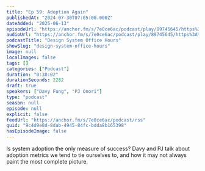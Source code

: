 ```yaml
---
title: "Ep 59: Adoption Again"
publishedAt: "2024-07-30T07:05:00.000Z"
dateAdded: "2025-06-13"
episodeUrl: "https://anchor.fm/s/7e0ce6ac/podcast/play/89745645/https%3A%2F%2Fd3ctxlq1ktw2nl.cloudfront.net%2Fstaging%2F2024-6-27%2Ffb264f50-e275-4f0f-5edc-0536fc72c33a.mp3"
audioUrl: "https://anchor.fm/s/7e0ce6ac/podcast/play/89745645/https%3A%2F%2Fd3ctxlq1ktw2nl.cloudfront.net%2Fstaging%2F2024-6-27%2Ffb264f50-e275-4f0f-5edc-0536fc72c33a.mp3"
podcastTitle: "Design System Office Hours"
showSlug: "design-system-office-hours"
image: null
localImages: false
tags: []
categories: ["Podcast"]
duration: "0:38:02"
durationSeconds: 2282
draft: true
speakers: ["Davy Fung", "PJ Onori"]
type: "podcast"
season: null
episode: null
explicit: false
feedUrl: "https://anchor.fm/s/7e0ce6ac/podcast/rss"
guid: "9c4d9e8d-8dab-4945-84fc-bdda8b165398"
hasEpisodeImage: false
---
```

Is system adoption the only measure of success? Davy and PJ talk about adoption metrics we tend to tie ourselves to, and how it may not always paint the most complete picture.
